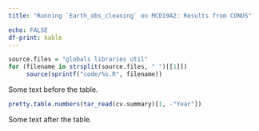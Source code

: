 ```yaml
---
title: "Running `Earth_obs_cleaning` on MCD19A2: Results from CONUS"

echo: FALSE
df-print: kable
---
```


```r
source.files = "globals libraries util"
for (filename in strsplit(source.files, " ")[[1]])
     source(sprintf("code/%s.R", filename))
```

Some text before the table.

```r
pretty.table.numbers(tar_read(cv.summary)[1, -"Year"])
```

Some text after the table.
